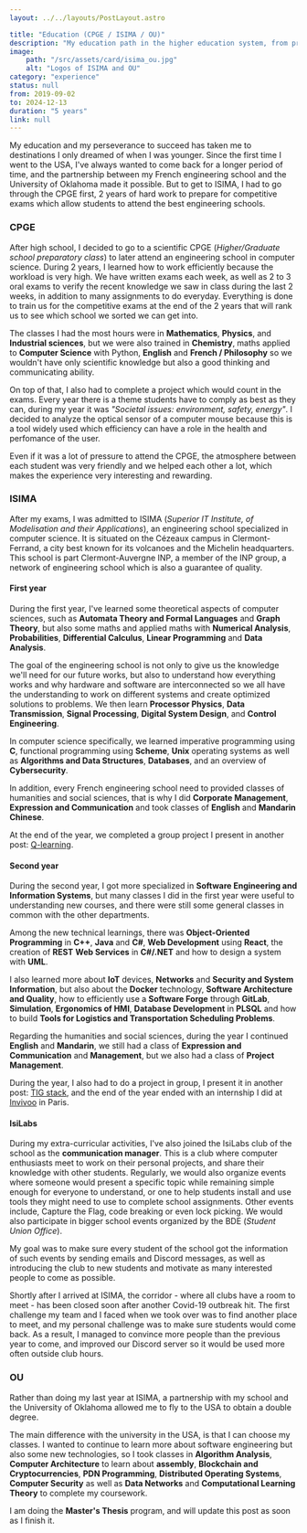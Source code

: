 ```yaml
---
layout: ../../layouts/PostLayout.astro

title: "Education (CPGE / ISIMA / OU)"
description: "My education path in the higher education system, from preparatory class through engineering school to Master's degree."
image:
    path: "/src/assets/card/isima_ou.jpg"
    alt: "Logos of ISIMA and OU"
category: "experience"
status: null
from: 2019-09-02
to: 2024-12-13
duration: "5 years"
link: null
---
```


My education and my perseverance to succeed has taken me to destinations I only dreamed of when I was younger. Since the first time I went to the USA, I've always wanted to come back for a longer period of time, and the partnership between my French engineering school and the University of Oklahoma made it possible. But to get to ISIMA, I had to go through the CPGE first, 2 years of hard work to prepare for competitive exams which allow students to attend the best engineering schools.

### CPGE

After high school, I decided to go to a scientific CPGE (_Higher/Graduate school preparatory class_) to later attend an engineering school in computer science. During 2 years, I learned how to work efficiently because the workload is very high. We have written exams each week, as well as 2 to 3 oral exams to verify the recent knowledge we saw in class during the last 2 weeks, in addition to many assignments to do everyday. Everything is done to train us for the competitive exams at the end of the 2 years that will rank us to see which school we sorted we can get into.

The classes I had the most hours were in **Mathematics**, **Physics**, and **Industrial sciences**, but we were also trained in **Chemistry**, maths applied to **Computer Science** with Python, **English** and **French / Philosophy** so we wouldn't have only scientific knowledge but also a good thinking and communicating ability.

On top of that, I also had to complete a project which would count in the exams. Every year there is a theme students have to comply as best as they can, during my year it was _"Societal issues: environment, safety, energy"_. I decided to analyze the optical sensor of a computer mouse because this is a tool widely used which efficiency can have a role in the health and perfomance of the user.

Even if it was a lot of pressure to attend the CPGE, the atmosphere between each student was very friendly and we helped each other a lot, which makes the experience very interesting and rewarding.

### ISIMA

After my exams, I was admitted to ISIMA (_Superior IT Institute, of Modelisation and their Applications_), an engineering school specialized in computer science. It is situated on the Cézeaux campus in Clermont-Ferrand, a city best known for its volcanoes and the Michelin headquarters. This school is part Clermont-Auvergne INP, a member of the INP group, a network of engineering school which is also a guarantee of quality.

#### First year

During the first year, I've learned some theoretical aspects of computer sciences, such as **Automata Theory and Formal Languages** and **Graph Theory**, but also some maths and applied maths with **Numerical Analysis**, **Probabilities**, **Differential Calculus**, **Linear Programming** and **Data Analysis**.

The goal of the engineering school is not only to give us the knowledge we'll need for our future works, but also to understand how everything works and why hardware and software are interconnected so we all have the understanding to work on different systems and create optimized solutions to problems. We then learn **Processor Physics**, **Data Transmission**, **Signal Processing**, **Digital System Design**, and **Control Engineering**.

In computer science specifically, we learned imperative programming using **C**, functional programming using **Scheme**, **Unix** operating systems as well as **Algorithms and Data Structures**, **Databases**, and an overview of **Cybersecurity**.

In addition, every French engineering school need to provided classes of humanities and social sciences, that is why I did **Corporate Management**, **Expression and Communication** and took classes of **English** and **Mandarin Chinese**.

At the end of the year, we completed a group project I present in another post: [Q-learning](./q_learning).

#### Second year

During the second year, I got more specialized in **Software Engineering and Information Systems**, but many classes I did in the first year were useful to understanding new courses, and there were still some general classes in common with the other departments.

Among the new technical learnings, there was **Object-Oriented Programming** in **C++**, **Java** and **C#**, **Web Development** using **React**, the creation of **REST** **Web Services** in **C#/.NET** and how to design a system with **UML**.

I also learned more about **IoT** devices, **Networks** and **Security and System Information**, but also about the **Docker** technology, **Software Architecture and Quality**, how to efficiently use a **Software Forge** through **GitLab**, **Simulation**, **Ergonomics of HMI**, **Database Development** in **PLSQL** and how to build **Tools for Logistics and Transportation Scheduling Problems**.

Regarding the humanities and social sciences, during the year I continued **English** and **Mandarin**, we still had a class of **Expression and Communication** and **Management**, but we also had a class of **Project Management**.

During the year, I also had to do a project in group, I present it in another post: [TIG stack](./tig_stack/), and the end of the year ended with an internship I did at [Invivoo](./invivoo) in Paris.

#### IsiLabs

During my extra-curricular activities, I've also joined the IsiLabs club of the school as the **communication manager**. This is a club where computer enthusiasts meet to work on their personal projects, and share their knowledge with other students. Regularly, we would also organize events where someone would present a specific topic while remaining simple enough for everyone to understand, or one to help students install and use tools they might need to use to complete school assignments. Other events include, Capture the Flag, code breaking or even lock picking. We would also participate in bigger school events organized by the BDE (_Student Union Office_).

My goal was to make sure every student of the school got the information of such events by sending emails and Discord messages, as well as introducing the club to new students and motivate as many interested people to come as possible.

Shortly after I arrived at ISIMA, the corridor - where all clubs have a room to meet - has been closed soon after another Covid-19 outbreak hit. The first challenge my team and I faced when we took over was to find another place to meet, and my personal challenge was to make sure students would come back. As a result, I managed to convince more people than the previous year to come, and improved our Discord server so it would be used more often outside club hours.

### OU

Rather than doing my last year at ISIMA, a partnership with my school and the University of Oklahoma allowed me to fly to the USA to obtain a double degree.

The main difference with the university in the USA, is that I can choose my classes. I wanted to continue to learn more about software engineering but also some new technologies, so I took classes in **Algorithm Analysis**, **Computer Architecture** to learn about **assembly**, **Blockchain and Cryptocurrencies**, **PDN Programming**, **Distributed Operating Systems**, **Computer Security** as well as **Data Networks** and **Computational Learning Theory** to complete my coursework.

I am doing the **Master's Thesis** program, and will update this post as soon as I finish it.
